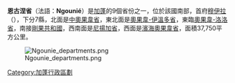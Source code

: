 {{Infobox settlement
<!-- See Template:Infobox settlement for additional fields and descriptions -->
| name                    = 恩古涅省
| settlement_type         = 省
| image_map               = Gabon - Ngounié.svg
| subdivision_type        = 國家
| subdivision_name        = {{GAB}}
| seat_type               = 首府
| seat                    = [[穆伊拉|穆伊拉]]
| parts_type = 縣份數目
| parts = 7
| unit_pref               = Metric<!-- or US or UK -->
| area_total_km2          = 37750
| population_density_km2  = no
| blank_name = [[ISO_3166-2|ISO 3166-2]]
| blank_info = GA-4
}}

'''恩古涅省'''（法語：'''Ngounié'''）是[[加蓬|加蓬]]的9個省份之一，位於該國南部，首府[[穆伊拉|穆伊拉]]（{{lang|fr|Mouila}}），下分7縣，北面是[[中奧果韋省|中奧果韋省]]，東北面是[[奧果韋-伊溫多省|奧果韋-伊溫多省]]，東臨[[奧果韋-洛洛省|奧果韋-洛洛省]]，南接[[剛果共和國|剛果共和國]]，西南面是[[尼揚加省|尼揚加省]]，西面是[[濱海奧果韋省|濱海奧果韋省]]，面積37,750平方公里。

[[File:Ngounie_departments.png|thumb]]

{{Gabon}}
{{Gabon-stub}}

[[Category:加蓬行政區劃|Category:加蓬行政區劃]]